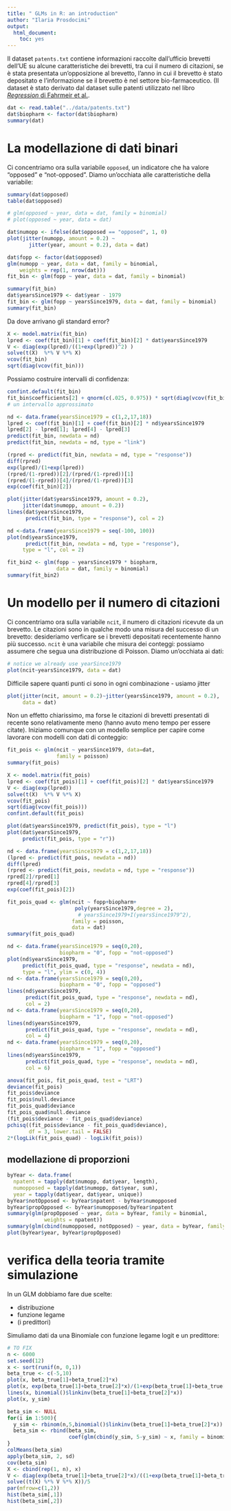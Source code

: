 ```yaml
---
title: " GLMs in R: an introduction"
author: "Ilaria Prosdocimi"
output: 
  html_document: 
    toc: yes
---
```



Il dataset `patents.txt` contiene informazioni raccolte dall'ufficio brevetti dell'UE su alcune caratteristiche dei brevetti, tra cui il numero di citazioni, se è stata presentata un'opposizione al brevetto, l'anno in cui il brevetto è stato depositato e l'informazione se il brevetto è nel settore bio-farmaceutico. (Il dataset è stato derivato dal dataset sulle patenti utilizzato nel libro [*Regression* di Fahrmeir et al.](https://www.uni-goettingen.de/de/regression+-+models%2c+methods+and+applications/550514.html). 

```r
dat <- read.table("../data/patents.txt")
dat$biopharm <- factor(dat$biopharm)
summary(dat)
```


# La modellazione di dati binari 

Ci concentriamo ora sulla variabile `opposed`, un indicatore che ha valore "opposed" e "not-opposed". Diamo un'occhiata alle caratteristiche della variabile: 

```r
summary(dat$opposed)
table(dat$opposed)
```

```r
# glm(opposed ~ year, data = dat, family = binomial)
# plot(opposed ~ year, data = dat)

dat$numopp <- ifelse(dat$opposed == "opposed", 1, 0)
plot(jitter(numopp, amount = 0.2) ~ 
       jitter(year, amount = 0.2), data = dat)
```

```r
dat$fopp <- factor(dat$opposed)
glm(numopp ~ year, data = dat, family = binomial, 
    weights = rep(1, nrow(dat)))
fit_bin <- glm(fopp ~ year, data = dat, family = binomial)
```

```r
summary(fit_bin)
dat$yearsSince1979 <- dat$year - 1979
fit_bin <- glm(fopp ~ yearsSince1979, data = dat, family = binomial)
summary(fit_bin)
```

Da dove arrivano gli standard error? 

```r
X <- model.matrix(fit_bin)
lpred <- coef(fit_bin)[1] + coef(fit_bin)[2] * dat$yearsSince1979
V <- diag(exp(lpred)/((1+exp(lpred))^2) ) 
solve(t(X)  %*% V %*% X)
vcov(fit_bin)
sqrt(diag(vcov(fit_bin)))
```

Possiamo costruire intervalli di confidenza: 

```r
confint.default(fit_bin)
fit_bin$coefficients[2] + qnorm(c(.025, 0.975)) * sqrt(diag(vcov(fit_bin)))[2] 
# un intervallo approssimato 
```

```r
nd <- data.frame(yearsSince1979 = c(1,2,17,18))
lpred <- coef(fit_bin)[1] + coef(fit_bin)[2] * nd$yearsSince1979
lpred[2] - lpred[1]; lpred[4] - lpred[3]
predict(fit_bin, newdata = nd)
predict(fit_bin, newdata = nd, type = "link")

(rpred <- predict(fit_bin, newdata = nd, type = "response"))
diff(rpred)
exp(lpred)/(1+exp(lpred))
(rpred/(1-rpred))[2]/(rpred/(1-rpred))[1]
(rpred/(1-rpred))[4]/(rpred/(1-rpred))[3]
exp(coef(fit_bin)[2])
```


```r
plot(jitter(dat$yearsSince1979, amount = 0.2), 
     jitter(dat$numopp, amount = 0.2))
lines(dat$yearsSince1979, 
      predict(fit_bin, type = "response"), col = 2)
```

```r
nd <-data.frame(yearsSince1979 = seq(-100, 100))
plot(nd$yearsSince1979, 
      predict(fit_bin, newdata = nd, type = "response"), 
     type = "l", col = 2)
```

```r
fit_bin2 <- glm(fopp ~ yearsSince1979 * biopharm, 
                data = dat, family = binomial)
summary(fit_bin2)
```


# Un modello per il numero di citazioni 

Ci concentriamo ora sulla variabile `ncit`, il numero di citazioni ricevute da un brevetto. Le citazioni sono in qualche modo una misura del successo di un brevetto: desideriamo verficare se i brevetti depositati recentemente hanno più successo. 
`ncit` è una variabile che misura dei conteggi: possiamo assumere che segua una distribuzione di Poisson. Diamo un'occhiata ai dati: 

```r
# notice we already use yearSince1979
plot(ncit~yearsSince1979, data = dat) 
```

Difficile sapere quanti punti ci sono in ogni combinazione - usiamo jitter

```r
plot(jitter(ncit, amount = 0.2)~jitter(yearsSince1979, amount = 0.2), 
     data = dat) 
```

Non un effetto chiarissimo, ma forse le citazioni di brevetti presentati di recente sono relativamente meno (hanno avuto meno tempo per essere citate). Iniziamo comunque con un modello semplice per capire come lavorare con modelli con dati di conteggio: 

```r
fit_pois <- glm(ncit ~ yearsSince1979, data=dat,
                family = poisson)
summary(fit_pois)
```

```r
X <- model.matrix(fit_pois)
lpred <- coef(fit_pois)[1] + coef(fit_pois)[2] * dat$yearsSince1979
V <- diag(exp(lpred)) 
solve(t(X)  %*% V %*% X)
vcov(fit_pois)
sqrt(diag(vcov(fit_pois)))
confint.default(fit_pois)
```

```r
plot(dat$yearsSince1979, predict(fit_pois), type = "l")
plot(dat$yearsSince1979, 
     predict(fit_pois, type = "r"))
```

```r
nd <- data.frame(yearsSince1979 = c(1,2,17,18))
(lpred <- predict(fit_pois, newdata = nd))
diff(lpred)
(rpred <- predict(fit_pois, newdata = nd, type = "response"))
rpred[2]/rpred[1]
rpred[4]/rpred[3]
exp(coef(fit_pois)[2])
```


```r
fit_pois_quad <- glm(ncit ~ fopp+biopharm+
                      poly(yearsSince1979,degree = 2), 
                       # yearsSince1979+I(yearsSince1979^2), 
                     family = poisson, 
                     data = dat)
summary(fit_pois_quad)
```

```r
nd <- data.frame(yearsSince1979 = seq(0,20), 
                 biopharm = "0", fopp = "not-opposed")
plot(nd$yearsSince1979, 
     predict(fit_pois_quad, type = "response", newdata = nd), 
     type = "l", ylim = c(0, 4))
nd <- data.frame(yearsSince1979 = seq(0,20), 
                 biopharm = "0", fopp = "opposed")
lines(nd$yearsSince1979, 
      predict(fit_pois_quad, type = "response", newdata = nd), 
      col = 2)
nd <- data.frame(yearsSince1979 = seq(0,20), 
                 biopharm = "1", fopp = "not-opposed")
lines(nd$yearsSince1979, 
      predict(fit_pois_quad, type = "response", newdata = nd), 
      col = 4)
nd <- data.frame(yearsSince1979 = seq(0,20), 
                 biopharm = "1", fopp = "opposed")
lines(nd$yearsSince1979, 
      predict(fit_pois_quad, type = "response", newdata = nd), 
      col = 6)
```


```r
anova(fit_pois, fit_pois_quad, test = "LRT")
deviance(fit_pois)
fit_pois$deviance
fit_pois$null.deviance
fit_pois_quad$deviance
fit_pois_quad$null.deviance
(fit_pois$deviance - fit_pois_quad$deviance)
pchisq((fit_pois$deviance - fit_pois_quad$deviance), 
       df = 3, lower.tail = FALSE)
2*(logLik(fit_pois_quad) - logLik(fit_pois))
```


## modellazione di proporzioni 


```r
byYear <- data.frame(
  npatent = tapply(dat$numopp, dat$year, length),
  numopposed = tapply(dat$numopp, dat$year, sum), 
  year = tapply(dat$year, dat$year, unique))
byYear$notOpposed <- byYear$npatent - byYear$numopposed
byYear$propOpposed <- byYear$numopposed/byYear$npatent
summary(glm(propOpposed ~ year, data = byYear, family = binomial, 
            weights = npatent))
summary(glm(cbind(numopposed, notOpposed) ~ year, data = byYear, family = binomial))
plot(byYear$year, byYear$propOpposed)
```


# verifica della teoria tramite simulazione 

In un GLM dobbiamo fare due scelte: 

* distribuzione 
* funzione legame 
* (i predittori)

Simuliamo dati da una Binomiale con funzione legame logit e un predittore: 

```r
# TO FIX
n <- 6000
set.seed(12)
x <- sort(runif(n, 0,1))
beta_true <- c(-5,10)
plot(x, beta_true[1]+beta_true[2]*x)
plot(x, exp(beta_true[1]+beta_true[2]*x)/(1+exp(beta_true[1]+beta_true[2]*x)))
lines(x, binomial()$linkinv(beta_true[1]+beta_true[2]*x))
plot(x, y_sim)

beta_sim <- NULL
for(i in 1:500){
  y_sim <- rbinom(n,5,binomial()$linkinv(beta_true[1]+beta_true[2]*x))
  beta_sim <- rbind(beta_sim, 
                    coef(glm(cbind(y_sim, 5-y_sim) ~ x, family = binomial)))
}
colMeans(beta_sim)
apply(beta_sim, 2, sd)
cov(beta_sim)
X <- cbind(rep(1, n), x)
V <- diag(exp(beta_true[1]+beta_true[2]*x)/((1+exp(beta_true[1]+beta_true[2]*x))^2))
solve((t(X) %*% V %*% X))/5
par(mfrow=c(1,2))
hist(beta_sim[,1])
hist(beta_sim[,2])
```


